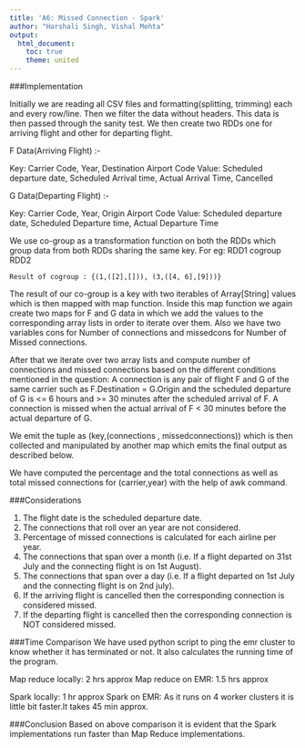 ```yaml
---
title: 'A6: Missed Connection - Spark'
author: "Harshali Singh, Vishal Mehta"
output:
  html_document:
    toc: true
    theme: united
---
```

###Implementation

Initially we are reading all CSV files and formatting(splitting, trimming) each and every row/line. Then we filter the data without headers. This data is then passed through the sanity test. 
We then create two RDDs one for arriving flight and other for departing flight. 

F Data(Arriving Flight) :-

Key: Carrier Code, Year, Destination Airport Code
Value: Scheduled departure date, Scheduled Arrival time, Actual Arrival Time, Cancelled
 
G Data(Departing Flight) :-
 
Key: Carrier Code, Year, Origin Airport Code
Value: Scheduled departure date, Scheduled Departure time, Actual Departure Time

We use co-group as a transformation function on both the RDDs which group data from both RDDs sharing the same key. 
For eg: 
	RDD1 cogroup RDD2

	Result of cogroup : {(1,([2],[])), (3,([4, 6],[9]))}

The result of our co-group is a key with two iterables of Array[String] values which is then mapped with map function. Inside this map function we again create two maps for F and G data in which we add the values to the corresponding array lists in order to iterate over them. Also we have two variables cons for Number of connections and missedcons for Number of Missed connections. 

After that we iterate over two array lists and compute number of connections and missed connections based on the different conditions mentioned in the question:
	A connection is any pair of flight F and G of the same carrier such as F.Destination = G.Origin and the scheduled departure of G is 		<= 6 hours and >= 30 minutes after the scheduled arrival of F.
	A connection is missed when the actual arrival of F < 30 minutes before the actual departure of G. 

We emit the tuple as (key,(connections , missedconnections)) which is then collected and manipulated by another map which emits the final output as described below.

We have computed the percentage and the total connections as well as total missed connections for (carrier,year) with the help of awk command.

###Considerations

1.	The flight date is the scheduled departure date.
2.	The connections that roll over an year are not considered.
3.	Percentage of missed connections is calculated for each airline per year.
4.	The connections that span over a month (i.e. If a flight departed on 31st July and the connecting flight is on 1st August).
5. 	The connections that span over a day (i.e. If a flight departed on 1st July and the connecting flight is on 2nd july).
6.	If the arriving flight is cancelled then the corresponding connection is considered missed.
7.	If the departing flight is cancelled then the corresponding connection is NOT considered missed. 

###Time Comparison
We have used python script to ping the emr cluster to know whether it has terminated or not. It also calculates the running time of the program.

Map reduce locally: 2 hrs approx
Map reduce on EMR: 1.5 hrs approx

Spark locally: 1 hr approx
Spark on EMR: As it runs on 4 worker clusters it is little bit faster.It takes 45 min approx.

###Conclusion
Based on above comparison it is evident that the Spark implementations run faster than Map Reduce implementations.

